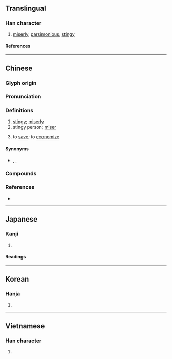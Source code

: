 {{also|悭}}
{{character info/new}}
==Translingual==

===Han character===
{{Han char|rn=61|rad=心|as=11|sn=14|four=97014|canj=PSEG|ids=⿰忄堅}}

# [[miserly]], [[parsimonious]], [[stingy]]

====References====
{{Han ref|kx=0400.080|dkj=11140|dj=0740.040|hdz=42345.050|uh=6173}}

----

==Chinese==
{{zh-forms|s=悭}}

===Glyph origin===
{{Han etym}}

===Pronunciation===
{{zh-pron
|m=qiān
|c=haan1
|mc=y
|oc=y
|cat=a,n,v
}}

===Definitions===
{{zh-hanzi}}

# [[stingy]]; [[miserly]]
# stingy person; [[miser]]
# {{lb|zh|Cantonese}} to [[save]]; to [[economize]]

====Synonyms====
* {{q|stingy; miserly}} {{zh-l|摳}}, {{zh-l|摳門}}, {{zh-l|吝嗇}}

===Compounds===
{{zh-der|不打慳|分淺緣慳|分薄緣慳|大破慳囊|好事多慳|好事天慳|慳吝|慳吝苦剋|慳嗇霖|慳囊|慳錢|破慳|粉吝紅慳|緣慳分淺|緣慳命蹇|老慳|慳皮}}

===References===
* {{R:yue:Hanzi}}

----

==Japanese==

===Kanji===
{{ja-kanji|grade=|rs=心11}}

# {{defn|lang=ja|sort=心11}}

====Readings====
{{ja-readings
|goon=けん
|kanon=かん
|kun=おし-む
}}

----

==Korean==

===Hanja===
{{ko-hanja|간}}

# {{defn|lang=ko|sort=心11}}

----

==Vietnamese==

===Han character===
{{vi-readings|rs=心11|reading=ghen}}

# {{defn|lang=vi|sort=心11}}
